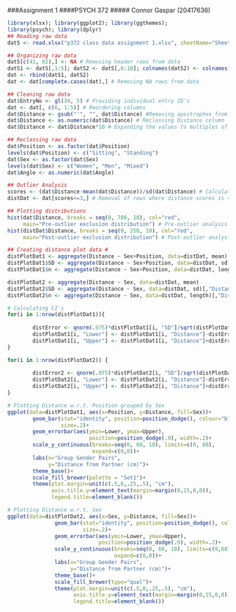 ###Assignment 1
####PSYCH 372
##### Connor Gaspar (20417636)

```r
library(xlsx); library(ggplot2); library(ggthemes);
library(psych); library(dplyr)
## Reading raw data
datS <- read.xlsx("p372 class data assignment 1.xlsx", sheetName="Sheet1", stringsAsFactors=F)

## Organizing raw data
datS[c(41, 82),] <- NA # Removing header rows from data
datS1 <- datS[,1:5]; datS2 <- datS[,6:10]; colnames(datS2) <- colnames(datS1)
dat <- rbind(datS1, datS2)
dat <- dat[complete.cases(dat),] # Removing NA rows from data

## Cleaning raw data
dat$EntryNo <- gl(34, 5) # Providing individual entry ID's
dat <- dat[, c(6, 1:5)] # Reordering columns
dat$Distance <- gsub("'", "", dat$Distance) #Removing apostrophes from data
dat$Distance <- as.numeric(dat$Distance) # Reclassing Distance column
dat$Distance <- dat$Distance*10 # Expanding the values to multiples of 10cm

## Reclassing raw data
dat$Position <- as.factor(dat$Position) 
levels(dat$Position) <- c("Sitting", "Standing")
dat$Sex <- as.factor(dat$Sex) 
levels(dat$Sex) <- c("Women", "Men", "Mixed")
dat$Angle <- as.numeric(dat$Angle)

## Outlier Analysis
scores <- (dat$Distance-mean(dat$Distance))/sd(dat$Distance) # Calculating z-scores
distDat <- dat[scores<=3,] # Removal of rows where distance scores is < 3 (4% of data)
```



```r
## Plotting distributions
hist(dat$Distance, breaks = seq(0, 700, 10), col="red",
     main="Pre-outlier exclusion distribution") # Pre-outlier analysis
hist(distDat$Distance, breaks = seq(0, 250, 10), col="red",
     main="Post-outlier exclusion distribution") # Post-outlier analysis

## Creating distance plot data #
distPlotDat1 <- aggregate(Distance ~ Sex+Position, data=distDat, mean)
distPlotDat1$SD <- aggregate(Distance ~ Sex+Position, data=distDat, sd)[,"Distance"]
distPlotDat1$n <- aggregate(Distance ~ Sex+Position, data=distDat, length)[,"Distance"]

distPlotDat2 <- aggregate(Distance ~ Sex, data=distDat, mean)
distPlotDat2$SD <- aggregate(Distance ~ Sex, data=distDat, sd)[,"Distance"]
distPlotDat2$n <- aggregate(Distance ~ Sex, data=distDat, length)[,"Distance"]

# Calculating CI's
for(i in 1:nrow(distPlotDat1)){
        
        distError <- qnorm(.975)*distPlotDat1[i, "SD"]/sqrt(distPlotDat1[i, "n"])
        distPlotDat1[i, "Lower"] <- distPlotDat1[i, "Distance"]-distError
        distPlotDat1[i, "Upper"] <- distPlotDat1[i, "Distance"]+distError
}

for(i in 1:nrow(distPlotDat2)) {
        
        distError2 <- qnorm(.975)*distPlotDat2[i, "SD"]/sqrt(distPlotDat2[i, "n"])
        distPlotDat2[i, "Lower"] <- distPlotDat2[i, "Distance"]-distError2
        distPlotDat2[i, "Upper"] <- distPlotDat2[i, "Distance"]+distError2
}

# Plotting Distance w.r.t. Position grouped by Sex 
ggplot(data=distPlotDat1, aes(x=Position, y=Distance, fill=Sex))+
        geom_bar(stat="identity", position=position_dodge(), colour="black",
                 size=.2)+
        geom_errorbar(aes(ymin=Lower, ymax=Upper),
                          position=position_dodge(.9), width=.2)+
        scale_y_continuous(breaks=seq(0, 80, 10), limits=c(0, 80), 
                           expand=c(0,0))+
        labs(x="Group Gender Pairs",
             y="Distance from Partner (cm)")+
        theme_base()+ 
        scale_fill_brewer(palette = "Set1")+
        theme(plot.margin=unit(c(.5,0,.25,.5), "cm"),
              axis.title.y=element_text(margin=margin(0,15,0,0)),
              legend.title=element_blank())

# Plotting Distance w.r.t. Sex
ggplot(data=distPlotDat2, aes(x=Sex, y=Distance, fill=Sex))+
               geom_bar(stat="identity", position=position_dodge(), colour="black",
                        size=.2)+
               geom_errorbar(aes(ymin=Lower, ymax=Upper),
                             position=position_dodge(.9), width=.2)+
               scale_y_continuous(breaks=seq(0, 60, 10), limits=c(0,60),
                                  expand=c(0,0))+
               labs(x="Group Gender Pairs",
                    y="Distance from Partner (cm)")+
               theme_base()+
               scale_fill_brewer(type="qual")+
               theme(plot.margin=unit(c(.5,0,.25,.5), "cm"),
                     axis.title.y=element_text(margin=margin(0,15,0,0)),
                     legend.title=element_blank())
```
